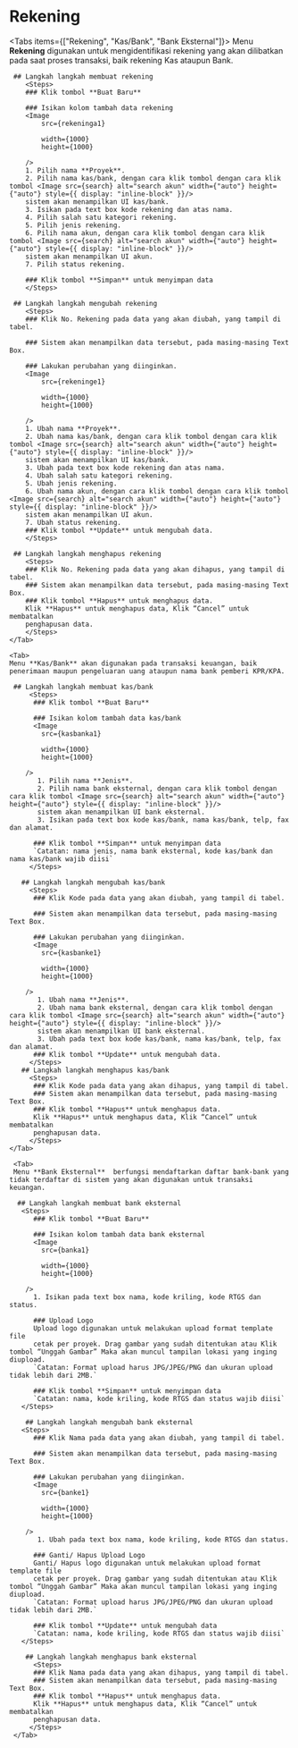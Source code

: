 

# Rekening

<Tabs items={["Rekening", "Kas/Bank", "Bank Eksternal"]}>
    <Tab>
    Menu **Rekening** digunakan untuk mengidentifikasi rekening yang akan
    dilibatkan pada saat proses transaksi, baik rekening Kas ataupun Bank.

     ## Langkah langkah membuat rekening
        <Steps>
        ### Klik tombol **Buat Baru**

        ### Isikan kolom tambah data rekening
        <Image
            src={rekeninga1}
            
            width={1000}
            height={1000}
                
        />
        1. Pilih nama **Proyek**.
        2. Pilih nama kas/bank, dengan cara klik tombol dengan cara klik tombol <Image src={search} alt="search akun" width={"auto"} height={"auto"} style={{ display: "inline-block" }}/>
        sistem akan menampilkan UI kas/bank.
        3. Isikan pada text box kode rekening dan atas nama.
        4. Pilih salah satu kategori rekening.
        5. Pilih jenis rekening.
        6. Pilih nama akun, dengan cara klik tombol dengan cara klik tombol <Image src={search} alt="search akun" width={"auto"} height={"auto"} style={{ display: "inline-block" }}/>
        sistem akan menampilkan UI akun.
        7. Pilih status rekening.

        ### Klik tombol **Simpan** untuk menyimpan data
        </Steps>

     ## Langkah langkah mengubah rekening
        <Steps>
        ### Klik No. Rekening pada data yang akan diubah, yang tampil di tabel.

        ### Sistem akan menampilkan data tersebut, pada masing-masing Text Box.

        ### Lakukan perubahan yang diinginkan.
        <Image
            src={rekeninge1}
            
            width={1000}
            height={1000}
                
        />
        1. Ubah nama **Proyek**.
        2. Ubah nama kas/bank, dengan cara klik tombol dengan cara klik tombol <Image src={search} alt="search akun" width={"auto"} height={"auto"} style={{ display: "inline-block" }}/>
        sistem akan menampilkan UI kas/bank.
        3. Ubah pada text box kode rekening dan atas nama.
        4. Ubah salah satu kategori rekening.
        5. Ubah jenis rekening.
        6. Ubah nama akun, dengan cara klik tombol dengan cara klik tombol <Image src={search} alt="search akun" width={"auto"} height={"auto"} style={{ display: "inline-block" }}/>
        sistem akan menampilkan UI akun.
        7. Ubah status rekening.
        ### Klik tombol **Update** untuk mengubah data.
        </Steps>

     ## Langkah langkah menghapus rekening
        <Steps>
        ### Klik No. Rekening pada data yang akan dihapus, yang tampil di tabel.
        ### Sistem akan menampilkan data tersebut, pada masing-masing Text Box.
        ### Klik tombol **Hapus** untuk menghapus data.
        Klik **Hapus** untuk menghapus data, Klik “Cancel” untuk membatalkan
        penghapusan data.
        </Steps>
    </Tab>

    <Tab>
    Menu **Kas/Bank** akan digunakan pada transaksi keuangan, baik
    penerimaan maupun pengeluaran uang ataupun nama bank pemberi KPR/KPA.

     ## Langkah langkah membuat kas/bank
         <Steps>
          ### Klik tombol **Buat Baru**

          ### Isikan kolom tambah data kas/bank
          <Image
            src={kasbanka1}
            
            width={1000}
            height={1000}
                
        />
           1. Pilih nama **Jenis**.
           2. Pilih nama bank eksternal, dengan cara klik tombol dengan cara klik tombol <Image src={search} alt="search akun" width={"auto"} height={"auto"} style={{ display: "inline-block" }}/>
           sistem akan menampilkan UI bank eksternal.
           3. Isikan pada text box kode kas/bank, nama kas/bank, telp, fax dan alamat.

          ### Klik tombol **Simpan** untuk menyimpan data
          `Catatan: nama jenis, nama bank eksternal, kode kas/bank dan nama kas/bank wajib diisi`
         </Steps>

       ## Langkah langkah mengubah kas/bank
         <Steps>
          ### Klik Kode pada data yang akan diubah, yang tampil di tabel.

          ### Sistem akan menampilkan data tersebut, pada masing-masing Text Box.

          ### Lakukan perubahan yang diinginkan.
          <Image
            src={kasbanke1}
            
            width={1000}
            height={1000}
                
        />
           1. Ubah nama **Jenis**.
           2. Ubah nama bank eksternal, dengan cara klik tombol dengan cara klik tombol <Image src={search} alt="search akun" width={"auto"} height={"auto"} style={{ display: "inline-block" }}/>
           sistem akan menampilkan UI bank eksternal.
           3. Ubah pada text box kode kas/bank, nama kas/bank, telp, fax dan alamat.
          ### Klik tombol **Update** untuk mengubah data.
         </Steps>
       ## Langkah langkah menghapus kas/bank
         <Steps>
          ### Klik Kode pada data yang akan dihapus, yang tampil di tabel.
          ### Sistem akan menampilkan data tersebut, pada masing-masing Text Box.
          ### Klik tombol **Hapus** untuk menghapus data.
          Klik **Hapus** untuk menghapus data, Klik “Cancel” untuk membatalkan
          penghapusan data.
         </Steps>
    </Tab>

     <Tab>
     Menu **Bank Eksternal**  berfungsi mendaftarkan daftar bank-bank yang tidak terdaftar di sistem yang akan digunakan untuk transaksi keuangan.

      ## Langkah langkah membuat bank eksternal
       <Steps>
          ### Klik tombol **Buat Baru**

          ### Isikan kolom tambah data bank eksternal
          <Image
            src={banka1}
            
            width={1000}
            height={1000}
                
        />
          1. Isikan pada text box nama, kode kriling, kode RTGS dan status.

          ### Upload Logo
          Upload logo digunakan untuk melakukan upload format template file
          cetak per proyek. Drag gambar yang sudah ditentukan atau Klik tombol “Unggah Gambar” Maka akan muncul tampilan lokasi yang inging diupload.
          `Catatan: Format upload harus JPG/JPEG/PNG dan ukuran upload tidak lebih dari 2MB.`

          ### Klik tombol **Simpan** untuk menyimpan data
          `Catatan: nama, kode kriling, kode RTGS dan status wajib diisi`
       </Steps>

        ## Langkah langkah mengubah bank eksternal
       <Steps>
          ### Klik Nama pada data yang akan diubah, yang tampil di tabel.

          ### Sistem akan menampilkan data tersebut, pada masing-masing Text Box.

          ### Lakukan perubahan yang diinginkan.
          <Image
            src={banke1}
            
            width={1000}
            height={1000}
                
        />
           1. Ubah pada text box nama, kode kriling, kode RTGS dan status.

          ### Ganti/ Hapus Upload Logo
          Ganti/ Hapus logo digunakan untuk melakukan upload format template file
          cetak per proyek. Drag gambar yang sudah ditentukan atau Klik tombol “Unggah Gambar” Maka akan muncul tampilan lokasi yang inging diupload.
          `Catatan: Format upload harus JPG/JPEG/PNG dan ukuran upload tidak lebih dari 2MB.`

          ### Klik tombol **Update** untuk mengubah data
          `Catatan: nama, kode kriling, kode RTGS dan status wajib diisi`
       </Steps>

        ## Langkah langkah menghapus bank eksternal
          <Steps>
          ### Klik Nama pada data yang akan dihapus, yang tampil di tabel.
          ### Sistem akan menampilkan data tersebut, pada masing-masing Text Box.
          ### Klik tombol **Hapus** untuk menghapus data.
          Klik **Hapus** untuk menghapus data, Klik “Cancel” untuk membatalkan
          penghapusan data.
         </Steps>
     </Tab>

</Tabs>
